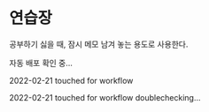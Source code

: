 # 연습장

공부하기 싫을 때, 잠시 메모 남겨 놓는 용도로 사용한다.  

자동 배포 확인 중...  

2022-02-21 touched for workflow  

2022-02-21 touched for workflow doublechecking...  



